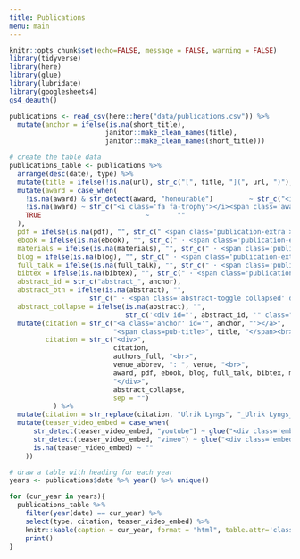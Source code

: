```yaml
---
title: Publications
menu: main
---
```


```r
knitr::opts_chunk$set(echo=FALSE, message = FALSE, warning = FALSE)
library(tidyverse)
library(here)
library(glue)
library(lubridate)
library(googlesheets4)
gs4_deauth()

publications <- read_csv(here::here("data/publications.csv")) %>% 
  mutate(anchor = ifelse(is.na(short_title), 
                        janitor::make_clean_names(title),
                        janitor::make_clean_names(short_title)))
```

<div class="row publications-page">

<div class="col-sm-2"></div>

<div class="col-sm-10">
```r
# create the table data
publications_table <- publications %>%
  arrange(desc(date), type) %>%
  mutate(title = ifelse(!is.na(url), str_c("[", title, "](", url, ")"), title)) %>% #turn title into link
  mutate(award = case_when(
    !is.na(award) & str_detect(award, "honourable")         ~ str_c("<img src='/images/ribbon_xs.png' style='height: 1em;'><span class='award-text'> ", award, "</span> <br>"),
    !is.na(award) ~ str_c("<i class='fa fa-trophy'></i><span class='award-text'> ", award, "</span> <br>"),
    TRUE                          ~       ""
  ),
  pdf = ifelse(is.na(pdf), "", str_c(" <span class='publication-extra'>[pdf](", pdf, ")</span>")),
  ebook = ifelse(is.na(ebook), "", str_c(" · <span class='publication-extra'>[e-book](", ebook, ")</span>")),
  materials = ifelse(is.na(materials), "", str_c(" · <span class='publication-extra'>[materials](", materials, ")</span>")),
  blog = ifelse(is.na(blog), "", str_c(" · <span class='publication-extra'>[blog](", blog, ")</span>")),
  full_talk = ifelse(is.na(full_talk), "", str_c(" · <span class='publication-extra'>[video of full talk](", full_talk, ")</span>")),
  bibtex = ifelse(is.na(bibtex), "", str_c(" · <span class='publication-extra'>[bibtex](", bibtex, ")</span>")),
  abstract_id = str_c("abstract_", anchor),
  abstract_btn = ifelse(is.na(abstract), "", 
                    str_c(" · <span class='abstract-toggle collapsed' data-toggle='collapse' href='#", abstract_id, "' aria-expanded='false' aria-controls='", abstract_id, "'>abstract <i class='fa' aria-hidden='true'></i></span>")),
  abstract_collapse = ifelse(is.na(abstract), "",
                             str_c('<div id="', abstract_id, '" class="collapse abstract-text">', abstract, '</div>'))) %>% 
  mutate(citation = str_c("<a class='anchor' id='", anchor, "'></a>",
                          "<span class=pub-title>", title, "</span><br>"),
         citation = str_c("<div>", 
                          citation,
                          authors_full, "<br>",
                          venue_abbrev, ": ", venue, "<br>",
                          award, pdf, ebook, blog, full_talk, bibtex, materials, abstract_btn,
                          "</div>",
                          abstract_collapse,
                          sep = "")
           ) %>% 
  mutate(citation = str_replace(citation, "Ulrik Lyngs", "_Ulrik Lyngs_")) %>%  # make my name bold
  mutate(teaser_video_embed = case_when(
      str_detect(teaser_video_embed, "youtube") ~ glue("<div class='embed-responsive embed-responsive-16by9'><iframe class='embed-responsive-item' src='{teaser_video_embed}' allowfullscreen></iframe></div>"),
      str_detect(teaser_video_embed, "vimeo") ~ glue("<div class='embed-responsive embed-responsive-16by9'><iframe class='embed-responsive-item' src='{teaser_video_embed}' allow='fullscreen'></iframe></div>"),
      is.na(teaser_video_embed) ~ ""
    ))

```

```r
# draw a table with heading for each year
years <- publications$date %>% year() %>% unique()

for (cur_year in years){
  publications_table %>% 
    filter(year(date) == cur_year) %>% 
    select(type, citation, teaser_video_embed) %>%
    knitr::kable(caption = cur_year, format = "html", table.attr='class="table-responsive"', escape = FALSE) %>%
    print()
} 
```
</div>

<!-- <div class="col-sm-1"></div> -->

<!-- close publications page --> 
</div>

